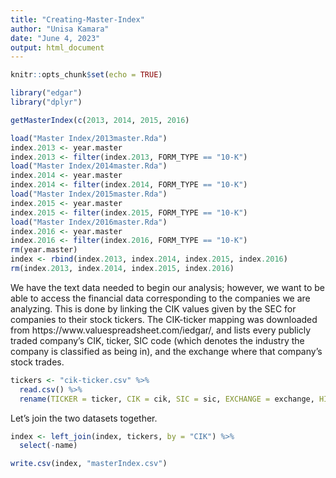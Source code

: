 ```yaml
---
title: "Creating-Master-Index"
author: "Unisa Kamara"
date: "June 4, 2023"
output: html_document
---
```


```r
knitr::opts_chunk$set(echo = TRUE)
```

```r
library("edgar")
library("dplyr")
```

```r
getMasterIndex(c(2013, 2014, 2015, 2016)
```

```r
load("Master Index/2013master.Rda")
index.2013 <- year.master
index.2013 <- filter(index.2013, FORM_TYPE == "10-K")
load("Master Index/2014master.Rda")
index.2014 <- year.master
index.2014 <- filter(index.2014, FORM_TYPE == "10-K")
load("Master Index/2015master.Rda")
index.2015 <- year.master
index.2015 <- filter(index.2015, FORM_TYPE == "10-K")
load("Master Index/2016master.Rda")
index.2016 <- year.master
index.2016 <- filter(index.2016, FORM_TYPE == "10-K")
rm(year.master)
index <- rbind(index.2013, index.2014, index.2015, index.2016)
rm(index.2013, index.2014, index.2015, index.2016)
```

We have the text data needed to begin our analysis; however, we want to be able to access the financial data corresponding to the companies we are analyzing. This is done by linking the CIK values given by the SEC for companies to their stock tickers. The CIK-ticker mapping was downloaded from https://www.valuespreadsheet.com/iedgar/, and lists every publicly traded company's CIK, ticker, SIC code (which denotes the industry the company is classified as being in), and the exchange where that company's stock trades.

```r
tickers <- "cik-ticker.csv" %>%
  read.csv() %>%
  rename(TICKER = ticker, CIK = cik, SIC = sic, EXCHANGE = exchange, HITS = hits)
```

Let's join the two datasets together.

```r
index <- left_join(index, tickers, by = "CIK") %>%
  select(-name)
```

```r
write.csv(index, "masterIndex.csv")
```